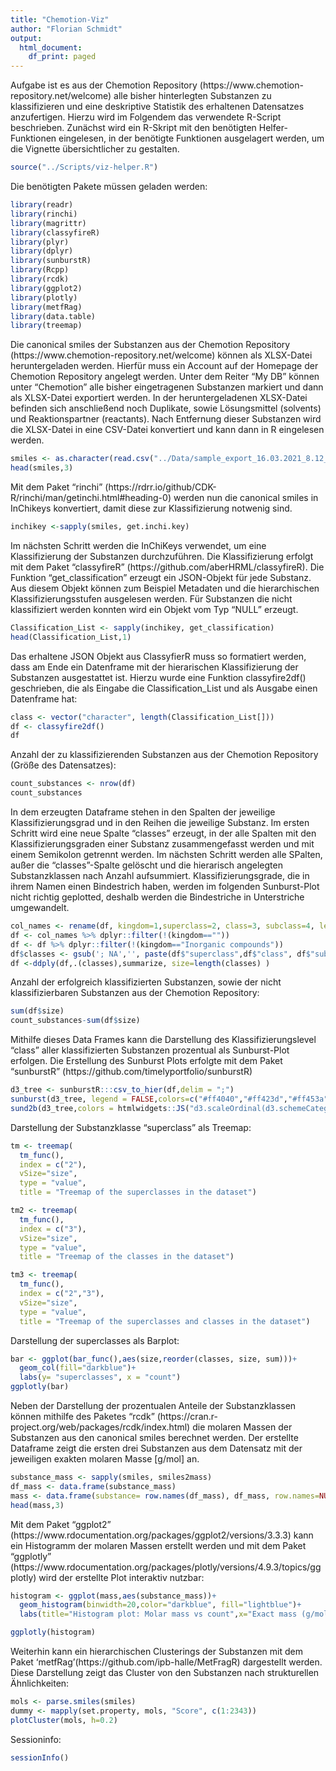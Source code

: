 ```yaml
---
title: "Chemotion-Viz"
author: "Florian Schmidt"
output:
  html_document:
    df_print: paged
---
```

Aufgabe ist es aus der Chemotion Repository (https://www.chemotion-repository.net/welcome) alle bisher hinterlegten Substanzen zu klassifizieren und eine deskriptive Statistik des erhaltenen Datensatzes anzufertigen. Hierzu wird im Folgendem das verwendete R-Script beschrieben.
Zunächst wird ein R-Skript mit den benötigten Helfer-Funktionen eingelesen, in der benötigte Funktionen ausgelagert werden, um die Vignette übersichtlicher zu gestalten. 
```r
source("../Scripts/viz-helper.R")
```

Die benötigten Pakete müssen geladen werden:
```r
library(readr)
library(rinchi)
library(magrittr)
library(classyfireR)
library(plyr)
library(dplyr)
library(sunburstR)
library(Rcpp)
library(rcdk)
library(ggplot2)
library(plotly)
library(metfRag)
library(data.table)
library(treemap)
```


Die canonical smiles der Substanzen aus der Chemotion Repository (https://www.chemotion-repository.net/welcome) können als XLSX-Datei heruntergeladen werden. Hierfür muss ein Account auf der Homepage der Chemotion Repository angelegt werden. Unter dem Reiter "My DB" können unter "Chemotion" alle bisher eingetragenen Substanzen markiert und dann als XLSX-Datei exportiert werden. 
In der heruntergeladenen XLSX-Datei befinden sich anschließend noch Duplikate, sowie Lösungsmittel (solvents) und Reaktionspartner (reactants). Nach Entfernung dieser Substanzen wird die XLSX-Datei in eine CSV-Datei konvertiert und kann dann in R eingelesen werden.
```r
smiles <- as.character(read.csv("../Data/sample_export_16.03.2021_8.12_noDup.csv")[["canonical.smiles"]])
head(smiles,3)
```

Mit dem Paket "rinchi" (https://rdrr.io/github/CDK-R/rinchi/man/getinchi.html#heading-0) werden nun die canonical smiles in InChikeys konvertiert, damit diese zur Klassifizierung notwenig sind.
```r
inchikey <-sapply(smiles, get.inchi.key)
```

Im nächsten Schritt werden die InChiKeys verwendet, um eine Klassifizierung der Substanzen durchzuführen. Die Klassifizierung erfolgt mit dem Paket "classyfireR" (https://github.com/aberHRML/classyfireR). Die Funktion "get_classification" erzeugt ein JSON-Objekt für jede Substanz. Aus diesem Objekt können zum Beispiel Metadaten und die hierarchischen Klassifizierungsstufen ausgelesen werden. Für Substanzen die nicht klassifiziert werden konnten wird ein Objekt vom Typ "NULL" erzeugt.
```r
Classification_List <- sapply(inchikey, get_classification)
head(Classification_List,1)
```

Das erhaltene JSON Objekt aus ClassyfierR muss so formatiert werden, dass am Ende ein Datenframe mit der hierarischen Klassifizierung der Substanzen ausgestattet ist. Hierzu wurde eine Funktion classyfire2df() geschrieben, die als Eingabe die Classification_List und als Ausgabe einen Datenframe hat:
```r
class <- vector("character", length(Classification_List[]))
df <- classyfire2df()
df
```

Anzahl der zu klassifizierenden Substanzen aus der Chemotion Repository (Größe des Datensatzes):
```r
count_substances <- nrow(df)
count_substances
```

In dem erzeugten Dataframe stehen in den Spalten der jeweilige Klassifizierungsgrad und in den Reihen die jeweilige Substanz. Im ersten Schritt wird eine neue Spalte "classes" erzeugt, in der alle Spalten mit den Klassifizierungsgraden einer Substanz zusammengefasst werden und mit einem Semikolon getrennt werden. Im nächsten Schritt werden alle SPalten, außer die "classes"-Spalte gelöscht und die hierarisch angelegten Substanzklassen nach Anzahl aufsummiert. Klassifizierungsgrade, die in ihrem Namen einen Bindestrich haben, werden im folgenden Sunburst-Plot nicht richtig geplotted, deshalb werden die Bindestriche in Unterstriche umgewandelt.
```r
col_names <- rename(df, kingdom=1,superclass=2, class=3, subclass=4, level5=5,level6=6, level7=7,level8=8, level9=9)
df <- col_names %>% dplyr::filter(!(kingdom==""))
df <- df %>% dplyr::filter(!(kingdom=="Inorganic compounds"))
df$classes <- gsub('; NA','', paste(df$"superclass",df$"class", df$"subclass", df$"level5", df$"level6", df$"level7",df$"level8" ,df$"level9", sep = "; "))
df <-ddply(df,.(classes),summarize, size=length(classes) )
```

Anzahl der erfolgreich klassifizierten Substanzen, sowie der nicht klassifizierbaren Substanzen aus der Chemotion Repository:
```r
sum(df$size)
count_substances-sum(df$size)
```

Mithilfe dieses Data Frames kann die Darstellung des Klassifizierungslevel "class" aller klassifizierten Substanzen prozentual als Sunburst-Plot erfolgen. Die Erstellung des Sunburst Plots erfolgte mit dem Paket "sunburstR" (https://github.com/timelyportfolio/sunburstR)
```r
d3_tree <- sunburstR:::csv_to_hier(df,delim = ";")
sunburst(d3_tree, legend = FALSE,colors=c("#ff4040","#ff423d","#ff453a","#ff4838","#fe4b35","#fe4e33","#fe5130","#fd542e","#fd572b","#fc5a29","#fb5d27","#fa6025","#f96322","#f96620","#f7691e","#f66c1c","#f56f1a","#f47218","#f37517","#f17815","#f07c13","#ee7f11","#ed8210","#eb850e","#e9880d","#e88b0c","#e68e0a","#e49209","#e29508","#e09807","#de9b06","#dc9e05","#d9a104","#d7a403","#d5a703","#d2aa02","#d0ad02","#ceb001","#cbb301","#c9b600","#c6b800","#c3bb00","#c1be00","#bec100","#bbc300","#b8c600","#b6c900","#b3cb01","#b0ce01","#add002","#aad202","#a7d503","#a4d703","#a1d904","#9edc05","#9bde06","#98e007","#95e208","#92e409","#8ee60a","#8be80c","#88e90d","#85eb0e","#82ed10","#7fee11","#7cf013","#78f115","#75f317","#72f418","#6ff51a","#6cf61c","#69f71e","#66f920","#63f922","#60fa25","#5dfb27","#5afc29","#57fd2b","#54fd2e","#51fe30","#4efe33","#4bfe35","#48ff38","#45ff3a","#42ff3d","#40ff40","#3dff42","#3aff45","#38ff48","#35fe4b","#33fe4e","#30fe51","#2efd54","#2bfd57","#29fc5a","#27fb5d","#25fa60","#22f963","#20f966","#1ef769","#1cf66c","#1af56f","#18f472","#17f375","#15f178","#13f07c","#11ee7f","#10ed82","#0eeb85","#0de988","#0ce88b","#0ae68e","#09e492","#08e295","#07e098","#06de9b","#05dc9e","#04d9a1","#03d7a4","#03d5a7","#02d2aa","#02d0ad","#01ceb0","#01cbb3","#00c9b6","#00c6b8","#00c3bb","#00c1be","#00bec1","#00bbc3","#00b8c6","#00b6c9","#01b3cb","#01b0ce","#02add0","#02aad2","#03a7d5","#03a4d7","#04a1d9","#059edc","#069bde","#0798e0","#0895e2","#0992e4","#0a8ee6","#0c8be8","#0d88e9","#0e85eb","#1082ed","#117fee","#137cf0","#1578f1","#1775f3","#1872f4","#1a6ff5","#1c6cf6","#1e69f7","#2066f9","#2263f9","#2560fa","#275dfb","#295afc","#2b57fd","#2e54fd","#3051fe","#334efe","#354bfe","#3848ff","#3a45ff","#3d42ff","#4040ff","#423dff","#453aff","#4838ff","#4b35fe","#4e33fe","#5130fe","#542efd","#572bfd","#5a29fc","#5d27fb","#6025fa","#6322f9","#6620f9","#691ef7","#6c1cf6","#6f1af5","#7218f4","#7517f3","#7815f1","#7c13f0","#7f11ee","#8210ed","#850eeb","#880de9","#8b0ce8","#8e0ae6","#9209e4","#9508e2","#9807e0","#9b06de","#9e05dc","#a104d9","#a403d7","#a703d5","#aa02d2","#ad02d0","#b001ce","#b301cb","#b600c9","#b800c6","#bb00c3","#be00c1","#c100be","#c300bb","#c600b8","#c900b6","#cb01b3","#ce01b0","#d002ad","#d202aa","#d503a7","#d703a4","#d904a1","#dc059e","#de069b","#e00798","#e20895","#e40992","#e60a8e","#e80c8b","#e90d88","#eb0e85","#ed1082","#ee117f","#f0137c","#f11578","#f31775","#f41872","#f51a6f","#f61c6c","#f71e69","#f92066","#f92263","#fa2560","#fb275d","#fc295a","#fd2b57","#fd2e54","#fe3051","#fe334e","#fe354b","#ff3848","#ff3a45","#ff3d42","#ff4040"))
sund2b(d3_tree,colors = htmlwidgets::JS("d3.scaleOrdinal(d3.schemeCategory20b)"))
```

Darstellung der Substanzklasse "superclass" als Treemap:
```r
tm <- treemap(
  tm_func(),
  index = c("2"),
  vSize="size",
  type = "value",
  title = "Treemap of the superclasses in the dataset")

tm2 <- treemap(
  tm_func(),
  index = c("3"),
  vSize="size",
  type = "value",
  title = "Treemap of the classes in the dataset")

tm3 <- treemap(
  tm_func(),
  index = c("2","3"),
  vSize="size",
  type = "value",
  title = "Treemap of the superclasses and classes in the dataset")
```

Darstellung der superclasses als Barplot:
```r
bar <- ggplot(bar_func(),aes(size,reorder(classes, size, sum)))+
  geom_col(fill="darkblue")+
  labs(y= "superclasses", x = "count")
ggplotly(bar)
```


Neben der Darstellung der prozentualen Anteile der Substanzklassen können mithilfe des Paketes "rcdk" (https://cran.r-project.org/web/packages/rcdk/index.html) die molaren Massen der Substanzen aus den canonical smiles berechnet werden. Der erstellte Dataframe zeigt die ersten drei Substanzen aus dem Datensatz mit der jeweiligen exakten molaren Masse [g/mol] an.
```r
substance_mass <- sapply(smiles, smiles2mass)
df_mass <- data.frame(substance_mass)
mass <- data.frame(substance= row.names(df_mass), df_mass, row.names=NULL)
head(mass,3)
```

Mit dem Paket "ggplot2" (https://www.rdocumentation.org/packages/ggplot2/versions/3.3.3) kann ein Histogramm der molaren Massen erstellt werden und mit dem Paket "ggplotly" (https://www.rdocumentation.org/packages/plotly/versions/4.9.3/topics/ggplotly) wird der erstellte Plot interaktiv nutzbar:
```r
histogram <- ggplot(mass,aes(substance_mass))+
  geom_histogram(binwidth=20,color="darkblue", fill="lightblue")+
  labs(title="Histogram plot: Molar mass vs count",x="Exact mass (g/mol)", y = "Count")

ggplotly(histogram)
```

Weiterhin kann ein hierarchischen Clusterings der Substanzen mit dem Paket 'metfRag'(https://github.com/ipb-halle/MetFragR) dargestellt werden. Diese Darstellung zeigt das Cluster von den Substanzen nach strukturellen Ähnlichkeiten:
```r
mols <- parse.smiles(smiles)
dummy <- mapply(set.property, mols, "Score", c(1:2343))
plotCluster(mols, h=0.2)
```

Sessioninfo:
```r
sessionInfo()
```

